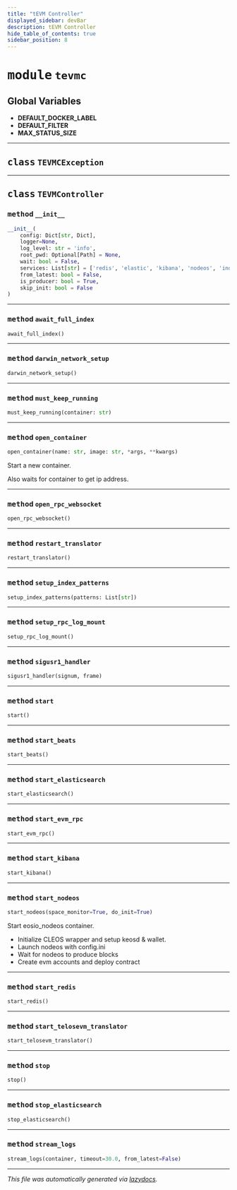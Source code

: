 ```yaml
---
title: "tEVM Controller"
displayed_sidebar: devBar
description: tEVM Controller
hide_table_of_contents: true
sidebar_position: 8
---
```



# <kbd>module</kbd> `tevmc`




**Global Variables**
---------------
- **DEFAULT_DOCKER_LABEL**
- **DEFAULT_FILTER**
- **MAX_STATUS_SIZE**


---


## <kbd>class</kbd> `TEVMCException`








---


## <kbd>class</kbd> `TEVMController`





### <kbd>method</kbd> `__init__`

```python
__init__(
    config: Dict[str, Dict],
    logger=None,
    log_level: str = 'info',
    root_pwd: Optional[Path] = None,
    wait: bool = False,
    services: List[str] = ['redis', 'elastic', 'kibana', 'nodeos', 'indexer', 'rpc', 'beats'],
    from_latest: bool = False,
    is_producer: bool = True,
    skip_init: bool = False
)
```








---


### <kbd>method</kbd> `await_full_index`

```python
await_full_index()
```





---


### <kbd>method</kbd> `darwin_network_setup`

```python
darwin_network_setup()
```





---


### <kbd>method</kbd> `must_keep_running`

```python
must_keep_running(container: str)
```





---


### <kbd>method</kbd> `open_container`

```python
open_container(name: str, image: str, *args, **kwargs)
```

Start a new container. 

Also waits for container to get ip address. 

---


### <kbd>method</kbd> `open_rpc_websocket`

```python
open_rpc_websocket()
```





---


### <kbd>method</kbd> `restart_translator`

```python
restart_translator()
```





---


### <kbd>method</kbd> `setup_index_patterns`

```python
setup_index_patterns(patterns: List[str])
```





---


### <kbd>method</kbd> `setup_rpc_log_mount`

```python
setup_rpc_log_mount()
```





---


### <kbd>method</kbd> `sigusr1_handler`

```python
sigusr1_handler(signum, frame)
```





---


### <kbd>method</kbd> `start`

```python
start()
```





---


### <kbd>method</kbd> `start_beats`

```python
start_beats()
```





---


### <kbd>method</kbd> `start_elasticsearch`

```python
start_elasticsearch()
```





---


### <kbd>method</kbd> `start_evm_rpc`

```python
start_evm_rpc()
```





---


### <kbd>method</kbd> `start_kibana`

```python
start_kibana()
```





---


### <kbd>method</kbd> `start_nodeos`

```python
start_nodeos(space_monitor=True, do_init=True)
```

Start eosio_nodeos container. 


- Initialize CLEOS wrapper and setup keosd & wallet. 
- Launch nodeos with config.ini 
- Wait for nodeos   to produce blocks 
- Create evm accounts and deploy contract 

---


### <kbd>method</kbd> `start_redis`

```python
start_redis()
```





---


### <kbd>method</kbd> `start_telosevm_translator`

```python
start_telosevm_translator()
```





---


### <kbd>method</kbd> `stop`

```python
stop()
```





---


### <kbd>method</kbd> `stop_elasticsearch`

```python
stop_elasticsearch()
```





---


### <kbd>method</kbd> `stream_logs`

```python
stream_logs(container, timeout=30.0, from_latest=False)
```








---

_This file was automatically generated via [lazydocs](https://github.com/ml-tooling/lazydocs)._
